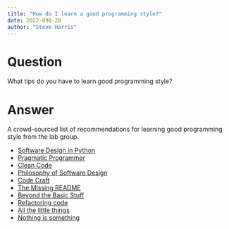 ```yaml
---
title: "How do I learn a good programming style?"
date: 2022-090-20
author: "Steve Harris"
---
```


# Question

What tips do you have to learn good programming style?

# Answer

A crowd-sourced list of recommendations for learning good programming style from the lab group.

- [Software Design in Python](https://www.youtube.com/playlist?list=PLC0nd42SBTaNuP4iB4L6SJlMaHE71FG6N)
- [Pragmatic Programmer](https://pragprog.com/titles/tpp20/the-pragmatic-programmer-20th-anniversary-edition/)
- [Clean Code](https://learning.oreilly.com/library/view/clean-code-a/9780136083238/)
- [Philosophy of Software Design](https://www.goodreads.com/en/book/show/39996759-a-philosophy-of-software-design)
- [Code Craft](https://nostarch.com/codecraft)
- [The Missing README](https://nostarch.com/missing-readme)
- [Beyond the Basic Stuff](https://nostarch.com/beyond-basic-stuff-python)
- [Refactoring code](https://www.youtube.com/watch?v=8bZh5LMaSmE)
- [All the little things](https://www.youtube.com/watch?v=8bZh5LMaSmE)
- [Nothing is something](https://www.youtube.com/watch?v=29MAL8pJImQ&amp;t=1s)